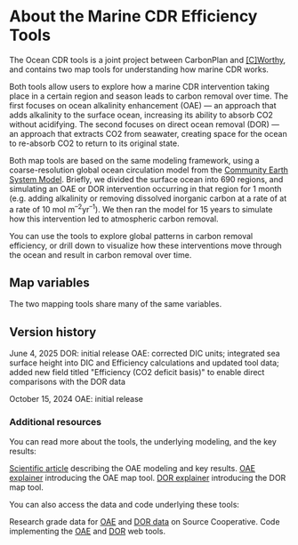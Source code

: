 # About the Marine CDR Efficiency Tools

The Ocean CDR tools is a joint project between CarbonPlan and [[C]Worthy](https://www.cworthy.org/), and contains two map tools for understanding how marine CDR works.

Both tools allow users to explore how a marine CDR intervention taking place in a certain region and season leads to carbon removal over time. The first focuses on ocean alkalinity enhancement (OAE) — an approach that adds alkalinity to the surface ocean, increasing its ability to absorb CO2 without acidifying. The second focuses on direct ocean removal (DOR) — an approach that extracts CO2 from seawater, creating space for the ocean to re-absorb CO2 to return to its original state.

Both map tools are based on the same modeling framework, using a coarse-resolution global ocean circulation model from the [Community Earth System Model](https://www.cesm.ucar.edu/). Briefly, we divided the surface ocean into 690 regions, and simulating an OAE or DOR intervention occurring in that region for 1 month (e.g. adding alkalinity or removing dissolved inorganic carbon at a rate of at a rate of 10 mol m<sup>–2</sup>yr<sup>–1</sup>). We then ran the model for 15 years to simulate how this intervention led to atmospheric carbon removal.

You can use the tools to explore global patterns in carbon removal efficiency, or drill down to visualize how these interventions move through the ocean and result in carbon removal over time.

## Map variables

The two mapping tools share many of the same variables.

<Table
  header={'Map Variables'}
  color={'secondary'}
  columns={[6]}
  start={[[1], [2], [4], [5]]}
  width={[[1], [2], [1], [2]]}
  data={[
    [
      'Efficiency',
      'mol CO₂ reabsorbed / alkalinity added',
      'OAE only',
      'CO₂ removed per unit of alkalinity added. Higher values indicate more efficient carbon removal.',
    ],
    [
      'Efficiency',
      'mol CO₂ reabsorbed / CO₂ deficit created',
      'Both',
      'CO₂ removed from the atmosphere per unit of CO₂ deficit created by the DOR or OAE intervention. For DOR, the CO₂ deficit corresponds directly with the amount of CO₂ extracted during the intervention period. For OAE, the CO₂ deficit is estimated based on estimating the maximum CO₂ removal made possible by the alkalinity addition. Accessed in OAE under the field "Efficiency (CO₂ deficit basis)".',
    ],
    [
      'DIC anomaly/full field (only at surface)',
      'mol/m²',
      'Both',
      'Extracting CO₂ creates a dissolved inorganic carbon (DIC) deficit. A larger deficit means more potential for the ocean to absorb CO₂ from the atmosphere.',
    ],
    [
      'Dissolved inorganic carbon (DIC)',
      'mol/m²',
      'Both',
      'Dissolved inorganic carbon (DIC) is the sum of inorganic carbon in water. Full water column values shown here.',
    ],
    [
      'Partial pressure of CO₂ (pCO₂)',
      'µatm',
      'Both',
      'The partial pressure of carbon dioxide at the ocean surface, a measure of how much CO₂ is dissolved in seawater. Ocean carbon uptake happens when the surface ocean pCO₂ is lower than the partial pressure of CO₂ in the overlying atmosphere.',
    ],
    [
      'Air-sea CO₂ flux',
      'mol/m²/yr',
      'Both',
      'The movement of carbon dioxide between the atmosphere and the ocean. Negative values indicate ocean CO₂ uptake.',
    ],
    [
      'pH',
      'n/a',
      'Both',
      'The measurement of acidity, or free hydrogen ions, in surface waters. The lower the pH value, the more acidic the seawater.',
    ],
  ]}
  borderTop={false}
  borderBottom={false}
  index={false}
  sx={{ my: [5] }}
/>

## Version history

June 4, 2025
DOR: initial release
OAE: corrected DIC units; integrated sea surface height into DIC and Efficiency calculations and updated tool data; added new field titled "Efficiency (CO2 deficit basis)" to enable direct comparisons with the DOR data

October 15, 2024
OAE: initial release

### Additional resources

You can read more about the tools, the underlying modeling, and the key results:

[Scientific article](https://www.nature.com/articles/s41558-024-02179-9.epdf?sharing_token=LgDF4VdJvkifRzIuQy5nT9RgN0jAjWel9jnR3ZoTv0ML06qtsGAXcI3ncw2VKMdvNBF8yc3ykUNvQP2YZSZZg3VEb8eJNbnayufBxkZ0cVTHRB4myOJv4osBgWv1OPyMNfRCLYPLT3MancsjfEhCqWMLGD_VUA_LXbALrR9640c%3D) describing the OAE modeling and key results.
[OAE explainer](https://carbonplan.org/research/oae-efficiency-explainer) introducing the OAE map tool.
[DOR explainer](https://carbonplan.org/research/dor-efficiency-explainer) introducing the DOR map tool.

You can also access the data and code underlying these tools:

Research grade data for [OAE](https://source.coop/repositories/cworthy/oae-efficiency-atlas/description) and [DOR data](TK) on Source Cooperative.
Code implementing the [OAE](https://github.com/carbonplan/oae-web) and [DOR](TK) web tools.
